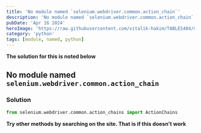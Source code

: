 ```yaml
---
title: 'No module named `selenium.webdriver.common.action_chain`'
description: 'No module named `selenium.webdriver.common.action_chain`'
pubDate: 'Apr 16 2024'
heroImage: 'https://raw.githubusercontent.com/vitalik-hakim/TABLES404/main/error_b/python.jpg'
category: 'python'
tags: [module, named, python]
---
```


**The solution for this is noted below**

## No module named `selenium.webdriver.common.action_chain`

### Solution

```python
from selenium.webdriver.common.action_chains import ActionChains
```

**Try other methods by searching on the site. That is if this doesn't work**
